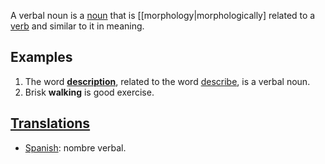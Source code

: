 A verbal noun is a [[noun]] that is [[morphology|morphologically] related to a [[verb]] and similar to it in meaning.

==Examples==

#The word '''[[description]]''', related to the word [[describe]], is a verbal noun.
#Brisk '''walking''' is good exercise. 

==[[Translation]]s==

*[[Spanish]]: nombre verbal.